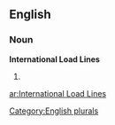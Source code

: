 
==English==

===Noun===
'''International Load Lines'''

# {{plural of|[[International Load Line]]}}

[[Category:English plurals]]

[[ar:International Load Lines]]